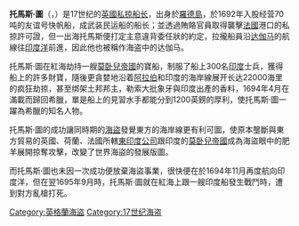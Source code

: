{{unreferenced|time=2010-04-22T07:10:07+00:00}}

'''托馬斯·圖'''（{{lang-en|Thomas Tew}}，{{Bd|？||1695年}}）是17世纪的[[英格蘭|英國]][[私掠船长|私掠船长]]，出身於[[羅德島州|羅德島]]，於1692年入股经营70吨的友谊号快帆船，成武装民运船的船长；並透過賄賂官員取得襲擊[[法國|法國]]港口的私掠許可證，但一出海托馬斯便打定主意違背委任狀的約定，拉攏船員沿[[达伽马|达伽马]]的航線往[[印度洋|印度洋]]前進，因此他也被稱作海盗中的达伽马。

托馬斯·圖在紅海劫持一艘[[莫卧兒帝國|莫卧兒帝國]]的寶船，制服了船上300名[[印度|印度]]士兵，獲得船上的許多財寶，隨後更貪婪地沿着[[阿拉伯|阿拉伯]]和印度的海岸線展开长达22000海里的疯狂劫掠，甚至绑架土邦邦主，勒索大批象牙與印度出產的香料，1694年4月在滿載而歸回希臘，單是船上的見習水手都能分到1200英鎊的厚利，使托馬斯·圖一躍為希臘的知名人物。

托馬斯·圖的成功讓同時期的[[海盜|海盜]]發覺東方的海岸線更有利可圖，使原本壟斷與東方貿易的英國、荷蘭、法國所轄[[東印度公司|東印度公司]]跟印度的[[莫卧兒帝國|莫卧兒帝國]]成為海盜眼中的肥羊展開掠奪攻擊，改變了世界海盜的發展版圖。

而托馬斯·圖也未因一次成功便放棄海盜事業，很快便在於1694年11月再度航向印度洋，但在翌1695年9月時，托馬斯·圖就在紅海上跟一艘印度船發生戰鬥時，遭到對方亂槍打死。

[[Category:英格蘭海盜|Category:英格蘭海盜]]
[[Category:17世纪海盗|Category:17世纪海盗]]